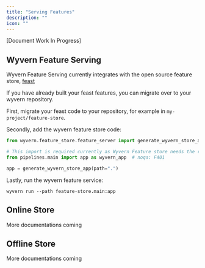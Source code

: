 ```yaml
---
title: "Serving Features"
description: ""
icon: ""
---
```


[Document Work In Progress]

## Wyvern Feature Serving

Wyvern Feature Serving currently integrates with the open source feature store, [feast](https://feast.dev/)

If you have already built your feast features, you can migrate over to your wyvern repository.

First, migrate your feast code to your repository, for example in `my-project/feature-store`.

Secondly, add the wyvern feature store code:

```python feature-store/main.py
from wyvern.feature_store.feature_server import generate_wyvern_store_app

# This import is required currently as Wyvern Feature store needs the real-time feature registry info
from pipelines.main import app as wyvern_app  # noqa: F401

app = generate_wyvern_store_app(path=".")
```

Lastly, run the wyvern feature service:

```shell
wyvern run --path feature-store.main:app
```

## Online Store

More documentations coming

## Offline Store

More documentations coming
